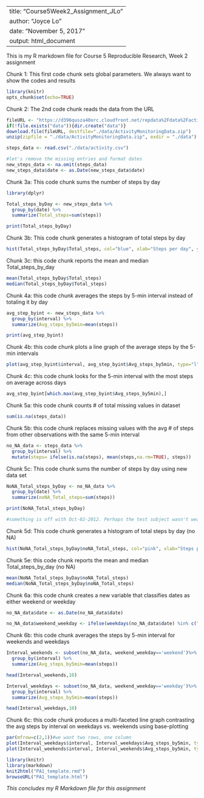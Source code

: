 

---
title: "Course5Week2_Assignment_JLo"
author: "Joyce Lo"
date: "November 5, 2017"
output: html_document
---

This is my R markdown file for Course 5 Reproducible Research, Week 2 assignment

Chunk 1: This first code chunk sets global parameters.  We always want to show the codes and results

``` {r setoptions, echo=TRUE}
library(knitr)
opts_chunk$set(echo=TRUE)
```

Chunk 2: The 2nd code chunk reads the data from the URL

```{r readdata}

fileURL <- "https://d396qusza40orc.cloudfront.net/repdata%2Fdata%2Factivity.zip"
if(!file.exists("data")){dir.create("data")}
download.file(fileURL, destfile="./data/ActivityMonitoringData.zip")
unzip(zipfile = "./data/ActivityMonitoringData.zip", exdir = "./data")

steps_data <- read.csv("./data/activity.csv")

#let's remove the missing entries and format dates
new_steps_data <- na.omit(steps_data)
new_steps_data$date <- as.Date(new_steps_data$date)
```

Chunk 3a: This code chunk sums the number of steps by day 

```{r total_steps_by_date}
library(dplyr)

Total_steps_byDay <- new_steps_data %>%
  group_by(date) %>%
  summarize(Total_steps=sum(steps))

print(Total_steps_byDay)
```

Chunk 3b: This code chunk generates a histogram of total steps by day

``` {r histogram_of_total_steps_by_day}
hist(Total_steps_byDay$Total_steps, col="blue", xlab="Steps per day", ylab="Frequency", main="Frequency of Steps by day")
```

Chunk 3c: this code chunk reports the mean and median Total_steps_by_day
``` {r mean_and_median_steps_by_day}
mean(Total_steps_byDay$Total_steps)
median(Total_steps_byDay$Total_steps)
```

Chunk 4a: this code chunk averages the steps by 5-min interval instead of totaling it by day
``` {r average_steps_by_the_5-min_interval_across_days}
avg_step_byint <- new_steps_data %>%
  group_by(interval) %>%
  summarize(Avg_steps_by5min=mean(steps))

print(avg_step_byint)
```

Chunk 4b: this code chunk plots a line graph of the average steps by the 5-min intervals
``` {r line_graph_of_avg_steps_by_5-min_intervals}
plot(avg_step_byint$interval, avg_step_byint$Avg_steps_by5min, type="l", col="red", xlab = "5-min interval", ylab = "Avg steps", main = "Avg Steps by 5-min interval across days")
```

Chunk 4c: this code chunk looks for the 5-min interval with the most steps on average across days
``` {r 5-min_interval_with_most_steps}
avg_step_byint[which.max(avg_step_byint$Avg_steps_by5min),]
```

Chunk 5a: this code chunk counts # of total missing values in dataset
``` {r count_na}
sum(is.na(steps_data))
```

Chunk 5b: this code chunk replaces missing values with the avg # of steps from other observations with the same 5-min interval
``` {r replace_missing_values}
no_NA_data <- steps_data %>%
  group_by(interval) %>%
  mutate(steps= ifelse(is.na(steps), mean(steps,na.rm=TRUE), steps))
```

Chunk 5c: This code chunk sums the number of steps by day using new data set

```{r total_steps_by_date_using_new_Data_set}

NoNA_Total_steps_byDay <- no_NA_data %>%
  group_by(date) %>%
  summarize(noNA_Total_steps=sum(steps))

print(NoNA_Total_steps_byDay)

#something is off with Oct-02-2012. Perhaps the test subject wasn't wearing his device
```

Chunk 5d: This code chunk generates a histogram of total steps by day (no NA)

``` {r histogram_of_total_steps_by_day_with_new_dataset}
hist(NoNA_Total_steps_byDay$noNA_Total_steps, col="pink", xlab="Steps per day", ylab="Frequency", main="Frequency of Steps by day (no NA)")
```

Chunk 5e: this code chunk reports the mean and median Total_steps_by_day (no NA)
``` {r mean_and_median_steps_by_day_with_new_dataset}
mean(NoNA_Total_steps_byDay$noNA_Total_steps)
median(NoNA_Total_steps_byDay$noNA_Total_steps)
```

Chunk 6a: this code chunk creates a new variable that classifies dates as either weekend or weekday
``` {r weekend_or_weekday}
no_NA_data$date <- as.Date(no_NA_data$date)

no_NA_data$weekend_weekday <- ifelse(weekdays(no_NA_data$date) %in% c("Saturday", "Sunday"), "weekend", "weekday")
```

Chunk 6b: this code chunk averages the steps by 5-min interval  for weekends and weekdays
``` {r average_steps_by_the_5-min_interval_across_days_or_weekends_and_weekdays}
Interval_weekends <- subset(no_NA_data, weekend_weekday=='weekend')%>%
  group_by(interval) %>%
  summarize(Avg_steps_by5min=mean(steps))

head(Interval_weekends,10)

Interval_weekdays <- subset(no_NA_data, weekend_weekday=='weekday')%>%
  group_by(interval) %>%
  summarize(Avg_steps_by5min=mean(steps))

head(Interval_weekdays,10)
```

Chunk 6c: this code chunk produces a multi-faceted line graph contrasting the avg steps by interval on weekdays vs. weekends using base-plotting

``` {r multi-faceted_plot_showing_weekdays_vs_weekends}
par(mfrow=c(2,1))#we want two rows, one column
plot(Interval_weekdays$interval, Interval_weekdays$Avg_steps_by5min, type="l", ylab="Avg Steps", xlab="", main="Avg Steps by Interval on Weekdays", col="red")
plot(Interval_weekends$interval, Interval_weekends$Avg_steps_by5min, type="l", ylab="Avg Steps", xlab="", main="Avg Steps by Interval on Weekends", col="blue")
```

``` {r knit_to_html}
library(knitr)
library(markdown)
knit2html("PA1_template.rmd")
browseURL("PA1_template.html")

```
*This concludes my R Markdown file for this assignment*


